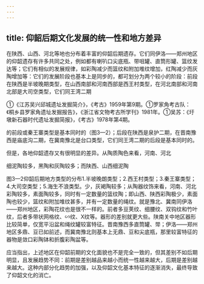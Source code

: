 ```yaml
---
---
---
```

title: 仰韶后期文化发展的统一性和地方差异
---



在陕西、山西、河北等地也分布着丰富的仰韶后期遗存。它们同伊洛——郑州地区的仰韶遗存有许多共同之处，例如都有喇叭口尖底瓶、带咀罐、直筒形罐、篮纹发达等；它们有相似的发展规律，如彩陶减少而篮纹和附加堆纹增加，红陶减少而灰陶增加等：它们的发展阶段也基本上是同步的，都可划分为两个较小的阶段：前段在陕西是半坡晚期类型，在山西南部和河南西部是西王村类型，在河北南部和河南北部是大司空类型，它们同王湾二期

①《江苏吴兴邱城遗址发掘简介》，《考古》1959年第9期。①罗家角考古队：《桐乡县罗家角遗址发掘报告》，《浙江省文物考古所学刊》1981年。①吴苏：《圩墩新石器时代遗址发掘简报》，《考古》1978年第4期。

的前段或秦王寨类型是基本同时的（图3—2）；后段在陕西是泉护二期，在晋南豫西是庙底沟二期，在冀南豫北是台口类型，它们同王湾二期的后段是基本同时的。

但是，各地仰韶遗存又有很明显的差异。从陶质陶色来看，河南、河北

细泥陶较多，黑陶和灰陶较多；而陕西、山西细泥陶

图3—2仰韶后期地方类型的分布1.半坡晚朗类型；2.西王村类型；3.秦王寨类型；4.大司空类型；5.海生不浪类型。少，灰褐陶较多；从陶器纹饰来看，河南、河北彩陶较多，素面陶较多，同时有一定数量的篮纹陶；即山西、陕西彩陶极少，素面陶也较少，篮纹和附加堆纹甚多，并有一定数量的绳纹。就是豫北、冀南同伊洛——郑州地区，彩陶花纹也是很不一样的。前者多豆荚纹、细腰纹、双钩纹和竹叶纹，后者多带状网格纹、∽纹、X纹等。器形的差别就更大些。陕南关中地区器形比较简单，仅宽平沿盆和绳纹罐较富特征。晋南豫西多直筒罐、斝；伊洛——郑州地区多鼎、豆已如前述，而冀南豫北则基本上无鼎、豆和尖底瓶，那里较富特征的器物是敛口彩陶钵和折腹彩陶盆等。

应当指出，上述地区在仰韶前期的文化面貌也不是完全一致的，但其差别不如后期明显，且发展趋势不同：前期是差别越品来越小而统一性越来越大，后期是差别越来越大。这种内部分化趋势的加强，以及仰韶文化基本特征的逐渐消失，最终导致了仰韶文化的消亡。